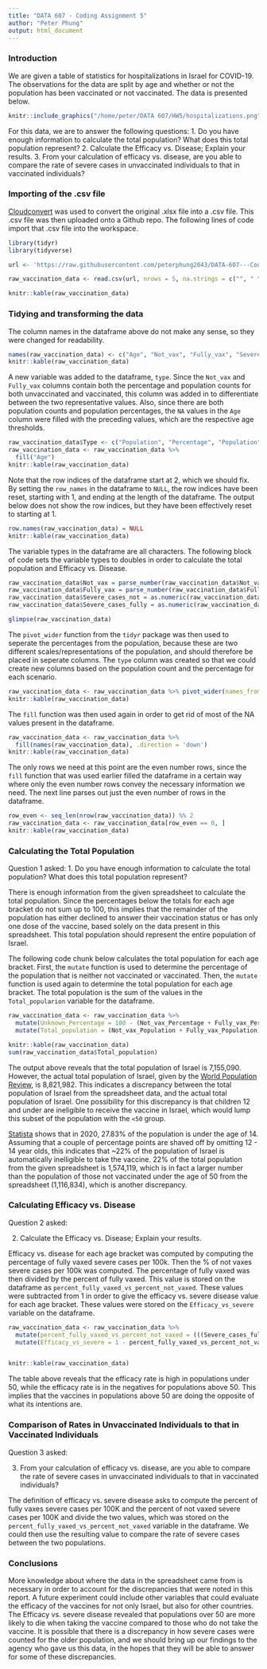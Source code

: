 ```yaml
---
title: "DATA 607 - Coding Assignment 5"
author: "Peter Phung"
output: html_document
---
```


### Introduction
We are given a table of statistics for hospitalizations in Israel for COVID-19. The observations for the data are split by age and whether or not the population has been vaccinated or not vaccinated. The data is presented below.

```r
knitr::include_graphics("/home/peter/DATA 607/HW5/hospitalizations.png")
```

For this data, we are to answer the following questions:
1. Do you have enough information to calculate the total population? What does this total population represent?
2. Calculate the Efficacy vs. Disease; Explain your results.
3. From your calculation of efficacy vs. disease, are you able to compare the rate of severe cases in unvaccinated individuals to that in vaccinated individuals?

### Importing of the .csv file
[Cloudconvert](https://cloudconvert.com/xlsx-to-csv) was used to convert the original .xlsx file into a .csv file. This .csv file was then uploaded onto a Github repo. The following lines of code import that .csv file into the workspace.

```r
library(tidyr)
library(tidyverse)

url <- 'https://raw.githubusercontent.com/peterphung2043/DATA-607---Coding-Assignment-5/main/israeli_vaccination_data_analysis_start.csv'

raw_vaccination_data <- read.csv(url, nrows = 5, na.strings = c("", " ", "NA"), stringsAsFactors = FALSE)[2:5,1:5]

knitr::kable(raw_vaccination_data)
```

### Tidying and transforming the data

The column names in the dataframe above do not make any sense, so they were changed for readability. 

```r
names(raw_vaccination_data) <- c("Age", "Not_vax", "Fully_vax", "Severe_cases_not", "Severe_cases_fully")
knitr::kable(raw_vaccination_data)
```

A new variable was added to the dataframe, `type`. Since the `Not_vax` and `Fully_vax` columns contain both the percentage and population counts for both unvaccinated and vaccinated, this column was added in to differentiate between the two representative values. Also, since there are both population counts and population percentages, the `NA` values in the `Age` column were filled with the preceding values, which are the respective age thresholds.

```r
raw_vaccination_data$Type <- c("Population", "Percentage", "Population", "Percentage")
raw_vaccination_data <- raw_vaccination_data %>%
  fill("Age")
knitr::kable(raw_vaccination_data)
```

Note that the row indices of the dataframe start at 2, which we should fix. By setting the `row_names` in the dataframe to `NULL`, the row indices have been reset, starting with 1, and ending at the length of the dataframe. The output below does not show the row indices, but they have been effectively reset to starting at 1. 

```r
row.names(raw_vaccination_data) = NULL
knitr::kable(raw_vaccination_data)
```

The variable types in the dataframe are all characters. The following block of code sets the variable types to doubles in order to calculate the total population and Efficacy vs. Disease.

```r
raw_vaccination_data$Not_vax = parse_number(raw_vaccination_data$Not_vax)
raw_vaccination_data$Fully_vax = parse_number(raw_vaccination_data$Fully_vax)
raw_vaccination_data$Severe_cases_not = as.numeric(raw_vaccination_data$Severe_cases_not)
raw_vaccination_data$Severe_cases_fully = as.numeric(raw_vaccination_data$Severe_cases_fully)

glimpse(raw_vaccination_data)
```

The `pivot_wider` function from the `tidyr` package was then used to seperate the percentages from the population, because these are two different scales/representations of the population, and should therefore be placed in seperate columns. The `type` column was created so that we could create new columns based on the population count and the percentage for each scenario.
```r
raw_vaccination_data <- raw_vaccination_data %>% pivot_wider(names_from = Type, values_from = c(Not_vax, Fully_vax))
knitr::kable(raw_vaccination_data)
```

The `fill` function was then used again in order to get rid of most of the NA values present in the dataframe.
```r
raw_vaccination_data <- raw_vaccination_data %>%
  fill(names(raw_vaccination_data), .direction = 'down')
knitr::kable(raw_vaccination_data)
```

The only rows we need at this point are the even number rows, since the `fill` function that was used earlier filled the dataframe in a certain way where only the even number rows convey the necessary information we need. The next line parses out just the even number of rows in the dataframe.
```r
row_even <- seq_len(nrow(raw_vaccination_data)) %% 2
raw_vaccination_data <- raw_vaccination_data[row_even == 0, ]
knitr::kable(raw_vaccination_data)
```
### Calculating the Total Population

Question 1 asked:
1. Do you have enough information to calculate the total population? What does this total population represent?

There is enough information from the given spreadsheet to calculate the total population. Since the percentages below the totals for each age bracket do not sum up to 100, this implies that the remainder of the population has either declined to answer their vaccination status or has only one dose of the vaccine, based solely on the data present in this spreadsheet. This total population should represent the entire population of Israel.

The following code chunk below calculates the total population for each age bracket. First, the `mutate` function is used to determine the percentage of the population that is neither not vaccinated or vaccinated. Then, the `mutate` function is used again to determine the total population for each age bracket. The total population is the sum of the values in the `Total_popularion` variable for the dataframe.

```r
raw_vaccination_data <- raw_vaccination_data %>%
  mutate(Unknown_Percentage = 100 - (Not_vax_Percentage + Fully_vax_Percentage)) %>%
  mutate(Total_population = (Not_vax_Population + Fully_vax_Population)/(100 - Unknown_Percentage) * 100)

knitr::kable(raw_vaccination_data)
sum(raw_vaccination_data$Total_population)
```

The output above reveals that the total population of Israel is 7,155,090. However, the actual total population of Israel, given by the [World Population Review](https://worldpopulationreview.com/countries/israel-population), is 8,821,982. This indicates a discrepancy between the total population of Israel from the spreadsheet data, and the actual total population of Israel. One possibility for this discrepancy is that children 12 and under are ineligible to receive the vaccine in Israel, which would lump this subset of the population with the `<50` group.

[Statista](https://www.statista.com/statistics/526596/age-structure-in-israel/) shows that in 2020, 27.83% of the population is under the age of 14. Assuming that a couple of percentage points are shaved off by omitting 12 - 14 year olds, this indicates that ~22% of the population of Israel is automatically inelligible to take the vaccine. 22% of the total population from the given spreadsheet is 1,574,119, which is in fact a larger number than the population of those not vaccinated under the age of 50 from the spreadsheet (1,116,834), which is another discrepancy.

### Calculating Efficacy vs. Disease

Question 2 asked: 

2. Calculate the Efficacy vs. Disease; Explain your results.

Efficacy vs. disease for each age bracket was computed by computing the percentage of fully vaxed severe cases per 100k. Then the % of not vaxes severe cases per 100k was computed. The percentage of fully vaxed was then divided by the percent of fully vaxed. This value is stored on the dataframe as `percent_fully_vaxed_vs_percent_not_vaxed`. These values were subtracted from 1 in order to give the efficacy vs. severe disease value for each age bracket. These values were stored on the `Efficacy_vs_severe` variable on the dataframe.


```r
raw_vaccination_data <- raw_vaccination_data %>%
  mutate(percent_fully_vaxed_vs_percent_not_vaxed = (((Severe_cases_fully * (Fully_vax_Population / 100000)) / Fully_vax_Population) / ((Severe_cases_not * (Not_vax_Population / 100000)) / Not_vax_Population))) %>%
  mutate(Efficacy_vs_severe = 1 - percent_fully_vaxed_vs_percent_not_vaxed)


knitr::kable(raw_vaccination_data)
```
The table above reveals that the efficacy rate is high in populations under 50, while the efficacy rate is in the negatives for populations above 50. This implies that the vaccines in populations above 50 are doing the opposite of what its intentions are.

### Comparison of Rates in Unvaccinated Individuals to that in Vaccinated Individuals

Question 3 asked:

3. From your calculation of efficacy vs. disease, are you able to compare the rate of severe cases in unvaccinated individuals to that in vaccinated individuals?

The definition of efficacy vs. severe disease asks to compute the percent of fully vaxes severe cases per 100K and the percent of not vaxed severe cases per 100K and divide the two values, which was stored on the `percent_fully_vaxed_vs_percent_not_vaxed` variable in the dataframe. We could then use the resulting value to compare the rate of severe cases between the two populations. 

### Conclusions
More knowledge about where the data in the spreadsheet came from is necessary in order to account for the discrepancies that were noted in this report. A future experiment could include other variables that could evaluate the efficacy of the vaccines for not only Israel, but also for other countries. The Efficacy vs. severe disease revealed that populations over 50 are more likely to die when taking the vaccine compared to those who do not take the vaccine. It is possible that there is a discrepancy in how severe cases were counted for the older population, and we should bring up our findings to the agency who gave us this data, in the hopes that they will be able to answer for some of these discrepancies.

